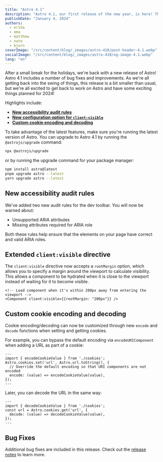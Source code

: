 ```yaml
---
title: "Astro 4.1"
description: "Astro 4.1, our first release of the new year, is here! This release includes new accessibility audit rules, an extended `client:visible` directive, and more."
publishDate: "January 4, 2024"
authors:
  - erika
  - ema
  - matthew
  - nate
  - bjorn
coverImage: "/src/content/blog/_images/astro-410/post-header-4.1.webp"
socialImage: "/src/content/blog/_images/astro-410/og-image-4.1.webp"
lang: "en"
---
```


After a small break for the holidays, we're back with a new release of Astro! Astro 4.1 includes a number of bug fixes and improvements. As we're all getting back into the swing of things, this release is a bit smaller than usual, but we're all excited to get back to work on Astro and have some exciting things planned for 2024!

Highlights include:

- **[New accessibility audit rules](#new-accessibility-audit-rules)**
- **[New configuration option for `client:visible`](#extended-clientvisible-directive)**
- **[Custom cookie encoding and decoding](#custom-cookie-encoding-and-decoding)**

To take advantage of the latest features, make sure you're running the latest version of Astro. You can upgrade to Astro 4.1 by running the `@astrojs/upgrade` command:

```sh
npx @astrojs/upgrade
```

or by running the upgrade command for your package manager:

```sh
npm install astro@latest
pnpm upgrade astro --latest
yarn upgrade astro --latest
```

## New accessibility audit rules

We've added two new audit rules for the dev toolbar. You will now be warned about:

- Unsupported ARIA attributes
- Missing attributes required for ARIA role

Both these rules help ensure that the elements on your page have correct and valid ARIA roles.

## Extended `client:visible` directive

The `client:visible` directive now accepts a `rootMargin` option, which allows you to specify a margin around the viewport to calculate visibility. This allows a component to be hydrated when it is close to the viewport instead of waiting for it to become visible.

```astro
<!-- Load component when it's within 200px away from entering the viewport -->
<Component client:visible={{rootMargin: "200px"}} />
```

## Custom cookie encoding and decoding

Cookie encoding/decoding can now be customized through new `encode` and `decode` functions when setting and getting cookies.

For example, you can bypass the default encoding via `encodeURIComponent` when adding a URL as part of a cookie:

```astro
---
import { encodeCookieValue } from './cookies';
Astro.cookies.set('url', Astro.url.toString(), {
  // Override the default encoding so that URI components are not encoded
  encode: (value) => encodeCookieValue(value),
});
---
```

Later, you can decode the URL in the same way:

```astro
---
import { decodeCookieValue } from './cookies';
const url = Astro.cookies.get('url', {
  decode: (value) => decodeCookieValue(value),
});
---
```

## Bug Fixes

Additional bug fixes are included in this release. Check out the [release notes](https://github.com/withastro/astro/blob/main/packages/astro/CHANGELOG.md#350) to learn more.
